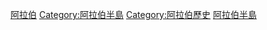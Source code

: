 [[Category:中東歷史|阿拉伯]]
[[Category:阿拉伯半島|Category:阿拉伯半島]]
[[Category:阿拉伯歷史|Category:阿拉伯歷史]]
[[Category:西亞歷史|阿拉伯半島]]